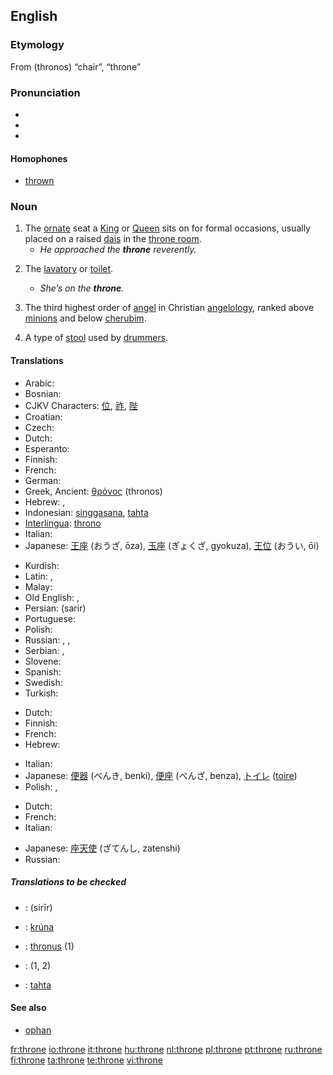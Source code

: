 {{see|Throne}}
==English==

===Etymology===
From {{AGr.}} '''{{polytonic|[[θρόνος]]}}''' (thronos) “chair”, “throne”

===Pronunciation===
*{{IPA|/θrəʊn/}}
*{{audio|en-us-throne.ogg|Audio (US)}}
*{{rhymes|əʊn}}

====Homophones====
*[[thrown]]

===Noun===
{{en-noun}}

# The [[ornate]] seat a [[King]] or [[Queen]] sits on for formal occasions, usually placed on a raised [[dais]] in the [[throne room]].
#* ''He approached the '''throne''' reverently.''
# {{colloquial}} The [[lavatory]] or [[toilet]].
#* ''She’s on the '''throne'''.''
# {{context|Biblical tradition}} The third highest order of [[angel]] in Christian [[angelology]], ranked above [[minion]]s and below [[cherub]]im.
# {{context|music}} A type of [[stool]] used by [[drummer]]s.

====Translations====
{{trans-top|ornate seat}}
* Arabic: {{t-|ar|كرسي|m|alt=كُرْسِيّ|tr=kúrsiy|sc=ARchar}}
* Bosnian: {{t-|bs|presto|m}}
*CJKV Characters: [[位]], [[祚]], [[陛]]
* Croatian: {{t-|hr|presto|m}}
* Czech: {{t+|cs|trůn|m}}
*Dutch: {{t+|nl|troon|m}}
* Esperanto: {{t-|eo|trono|xs=Esperanto}}
* Finnish: {{t-|fi|valtaistuin}}
* French: {{t+|fr|trône|m}}
* German: {{t+|de|Thron|m}}
*Greek, Ancient: [[θρόνος]] (thronos) {{m}}
*Hebrew: {{he-translation|כס|kés}} {{m}}, {{he-translation|כיסא מלכות|kisé malkhút|wv=כִּיסֵּא מַלְכוּת}} {{m}}
*Indonesian: [[singgasana]], [[tahta]]
*[[Interlingua]]: [[throno]]
*Italian: {{t+|it|trono|m}}
*Japanese: [[王座]] (おうざ, ōza), [[玉座]] (ぎょくざ, gyokuza), [[王位]] (おうい, ōi)
{{trans-mid}}
* Kurdish: {{t+|ku|text|m}}
* Latin: {{t-|la|thronus|m}}, {{t-|la|sedem|f}}
* Malay: {{t-|ms|geta|xs=Malay}}
* Old English: {{t-|ang|gifstol|m|alt=ġifstōl|xs=Old English}}, {{t-|ang|setl|n|xs=Old English}}
*Persian: {{FAchar|[[سریر]]}} (sarir)
*Portuguese: {{t+|pt|trono|m}}
* Polish: {{t+|pl|tron|m}}
* Russian: {{t-|ru|трон|m|tr=tron|sc=Cyrl}}, {{t+|ru|престол|m|tr=prestól|sc=Cyrl}}, {{t+|ru|стол|m|tr=stol|sc=Cyrl}}
* Serbian: {{t-|sr|presto|m}}, {{t-|sr|престо|m|sc=Cyrl}}
* Slovene: {{t+|sl|prestol|m}}
* Spanish: {{t-|es|trono|m}}
*Swedish: {{t+|sv|tron|c}}
* Turkish: {{t+|tr|taht}}
{{trans-bottom}}

{{trans-top|lavatory or toilet}}
*Dutch: {{t+|nl|gemak|n}}
* Finnish: {{t-|fi|valtaistuin}}
* French: {{t+|fr|trône|m}}
*Hebrew: {{he-translation|אסלה|aslá}} {{f}}
{{trans-mid}}
*Italian: {{t+|it|trono|m}}
*Japanese: [[便器]] (べんき, benki), [[便座]] (べんざ, benza), [[トイレ]] ([[toire]])
* Polish: {{t+|pl|tron|m}}, {{t-|pl|sedes|m}}
{{trans-bottom}}

{{trans-top|third highest order of angel}}
*Dutch: {{t+|nl|troon|m}}
* French: {{t+|fr|trône|m}}
*Italian: {{t+|it|trono|m}}
{{trans-mid}}
*Japanese: [[座天使]] (ざてんし, zatenshi)
* Russian: {{t+|ru|престол|m|tr=prestól|sc=Cyrl}}
{{trans-bottom}}

=====Translations to be checked=====
{{checktrans}}
{{trans-top|Translations to be checked}}
*{{ttbc|Arabic}}: {{ARchar|[[سرير]]}} (sirīr) {{m}}
*{{ttbc|Icelandic}}: [[krúna]] {{f}}
*{{ttbc|Latin}}: [[thronus]] {{m}} (1)
*{{ttbc|Romanian}}: {{t-|ro|tron|n}} (1, 2)
*{{ttbc|Turkish}}: [[tahta]]
{{trans-bottom}}

====See also====
*[[ophan]]

[[fr:throne]]
[[io:throne]]
[[it:throne]]
[[hu:throne]]
[[nl:throne]]
[[pl:throne]]
[[pt:throne]]
[[ru:throne]]
[[fi:throne]]
[[ta:throne]]
[[te:throne]]
[[vi:throne]]